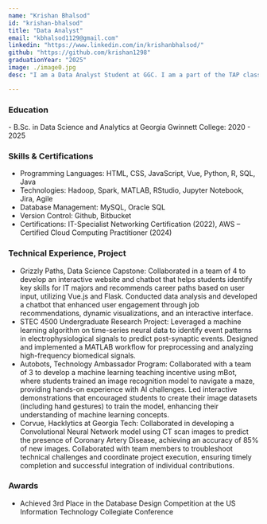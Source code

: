 ```yaml
---
name: "Krishan Bhalsod"
id: "krishan-bhalsod"
title: "Data Analyst"
email: "kbhalsod1129@gmail.com"
linkedin: "https://www.linkedin.com/in/krishanbhalsod/"
github: "https://github.com/krishan1298"
graduationYear: "2025"
image: ./image0.jpg
desc: "I am a Data Analyst Student at GGC. I am a part of the TAP class in Spring 2025. My group and I created an interactive mBot project where students create their own gestures to control the robot's movements. The  goal is to teach students how AI works and the challenges faced with training."

---
```


### Education
<div>
- B.Sc. in Data Science and Analytics at Georgia Gwinnett College: 2020 - 2025
</div>

### Skills & Certifications
<ul>
  <li> Programming Languages: HTML, CSS, JavaScript, Vue, Python, R, SQL, Java</li>
  <li>Technologies: Hadoop, Spark, MATLAB, RStudio, Jupyter Notebook, Jira, Agile </li>
  <li>Database Management: MySQL, Oracle SQL</li>
  <li>Version Control: Github, Bitbucket </li>
  <li>Certifications: IT-Specialist Networking Certification (2022), AWS – Certified Cloud Computing Practitioner (2024)</li>
</ul>



### Technical Experience, Project
<ul>
  <li>Grizzly Paths, Data Science Capstone: Collaborated in a team of 4 to develop an interactive website and chatbot that helps students identify key skills for IT majors and recommends career paths based on user input, utilizing Vue.js and Flask. Conducted data analysis and developed a chatbot that enhanced user engagement through job recommendations, dynamic visualizations, and an interactive interface. </li>
  <li>STEC 4500 Undergraduate Research Project: Leveraged a machine learning algorithm on time-series neural data to identify event patterns in electrophysiological signals to predict post-synaptic events. Designed and implemented a MATLAB workflow for preprocessing and analyzing high-frequency biomedical signals. </li>
  <li>Autobots, Technology Ambassador Program: Collaborated with a team of 3 to develop a machine learning teaching incentive using mBot, where students trained an image recognition model to navigate a maze, providing hands-on experience with AI challenges. Led interactive demonstrations that encouraged students to create their image datasets (including hand gestures) to train the model, enhancing their understanding of machine learning concepts. </li>
  <li>Corvue, Hacklytics at Georgia Tech: Collaborated in developing a Convolutional Neural Network model using CT scan images to predict the presence of Coronary Artery Disease, achieving an accuracy of 85% of new images. Collaborated with team members to troubleshoot technical challenges and coordinate project execution, ensuring timely completion and successful integration of individual contributions.</li>
</ul>

### Awards
<ul>
<li> Achieved 3rd Place in the Database Design Competition at the US Information Technology Collegiate Conference </li>
</ul>

